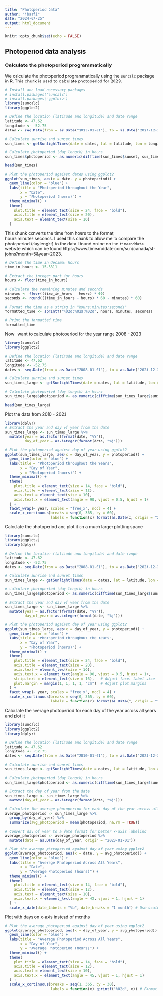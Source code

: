 ```yaml
---
title: "Photoperiod Data"
author: "jbaafi"
date: "2024-07-25"
output: html_document
---
```


```r
knitr::opts_chunk$set(echo = FALSE)
```

## Photoperiod data analysis

### Calculate the photoperiod programmatically

We calculate the photoperiod programmatically using the `suncalc` package in R. This chunk is used to calculate photoperiod for 2023.

```r
# Install and load necessary packages
# install.packages("suncalc")
# install.packages("ggplot2")
library(suncalc)
library(ggplot2)

# Define the location (latitude and longitude) and date range
latitude <- 47.62
longitude <- -52.75
dates <- seq.Date(from = as.Date("2023-01-01"), to = as.Date("2023-12-31"), by = "day")

# Calculate sunrise and sunset times
sun_times <- getSunlightTimes(date = dates, lat = latitude, lon = longitude, keep = c("sunrise", "sunset"))

# Calculate photoperiod (day length) in hours
sun_times$photoperiod <- as.numeric(difftime(sun_times$sunset, sun_times$sunrise, units = "hours"))

head(sun_times)

# Plot the photoperiod against dates using ggplot2
ggplot(sun_times, aes(x = date, y = photoperiod)) +
  geom_line(color = "blue") +
  labs(title = "Photoperiod throughout the Year",
       x = "Date",
       y = "Photoperiod (hours)") +
  theme_minimal() +
  theme(
    plot.title = element_text(size = 24, face = "bold"),
    axis.title = element_text(size = 20),
    axis.text = element_text(size = 16)
  )

```

This chunk converts the time from hours to the format, hours:minutes:seconds. I used this chunk to allow me to compare the photoperiod (daylenght) to the data I found online on the `timeanddate` website which can be found https://www.timeanddate.com/sun/canada/st-johns?month=5&year=2023.

```r
# Define the time in decimal hours
time_in_hours <- 15.6811

# Extract the integer part for hours
hours <- floor(time_in_hours)

# Calculate the remaining minutes and seconds
minutes <- floor((time_in_hours - hours) * 60)
seconds <- round(((time_in_hours - hours) * 60 - minutes) * 60)

# Format the time as a string in "hours:minutes:seconds"
formatted_time <- sprintf("%02d:%02d:%02d", hours, minutes, seconds)

# Print the formatted time
formatted_time

```


Now I want to calculate photoperiod for the year range 2008 - 2023

```r
library(suncalc)
library(ggplot2)

# Define the location (latitude and longitude) and date range
latitude <- 47.62
longitude <- -52.75
dates <- seq.Date(from = as.Date("2008-01-01"), to = as.Date("2023-12-31"), by = "day")

# Calculate sunrise and sunset times
sun_times_large <- getSunlightTimes(date = dates, lat = latitude, lon = longitude, keep = c("sunrise", "sunset"))

# Calculate photoperiod (day length) in hours
sun_times_large$photoperiod <- as.numeric(difftime(sun_times_large$sunset, sun_times_large$sunrise, units = "hours"))

head(sun_times_large)

```

Plot the data from 2010 - 2023 

```r
library(dplyr)
# Extract the year and day of year from the date
sun_times_large <- sun_times_large %>%
  mutate(year = as.factor(format(date, "%Y")),
         day_of_year = as.integer(format(date, "%j")))

# Plot the photoperiod against day of year using ggplot2
ggplot(sun_times_large, aes(x = day_of_year, y = photoperiod)) +
  geom_line(color = "blue") +
  labs(title = "Photoperiod throughout the Years",
       x = "Day of Year",
       y = "Photoperiod (hours)") +
  theme_minimal() +
  theme(
    plot.title = element_text(size = 14, face = "bold"),
    axis.title = element_text(size = 12),
    axis.text = element_text(size = 10),
    axis.text.x = element_text(angle = 90, vjust = 0.5, hjust = 1)
  ) +
  facet_wrap(~ year, scales = "free_x", ncol = 4) +
  scale_x_continuous(breaks = seq(0, 365, by = 60), 
                     labels = function(x) format(as.Date(x, origin = "2020-01-01"), "%b"))
```

Calculate the photoperiod and plot it on a much larger plotting space

```r

library(suncalc)
library(ggplot2)
library(dplyr)

# Define the location (latitude and longitude) and date range
latitude <- 47.62
longitude <- -52.75
dates <- seq.Date(from = as.Date("2008-01-01"), to = as.Date("2023-12-31"), by = "day")

# Calculate sunrise and sunset times
sun_times_large <- getSunlightTimes(date = dates, lat = latitude, lon = longitude, keep = c("sunrise", "sunset"))

# Calculate photoperiod (day length) in hours
sun_times_large$photoperiod <- as.numeric(difftime(sun_times_large$sunset, sun_times_large$sunrise, units = "hours"))

# Extract the year and day of year from the date
sun_times_large <- sun_times_large %>%
  mutate(year = as.factor(format(date, "%Y")),
         day_of_year = as.integer(format(date, "%j")))

# Plot the photoperiod against day of year using ggplot2
ggplot(sun_times_large, aes(x = day_of_year, y = photoperiod)) +
  geom_line(color = "blue") +
  labs(title = "Photoperiod throughout the Years",
       x = "Day of Year",
       y = "Photoperiod (hours)") +
  theme_minimal() +
  theme(
    plot.title = element_text(size = 24, face = "bold"),
    axis.title = element_text(size = 20),
    axis.text = element_text(size = 16),
    axis.text.x = element_text(angle = 90, vjust = 0.5, hjust = 1),
    strip.text = element_text(size = 16),   # Adjust facet label size
    plot.margin = margin(1, 1, 1, 1, "cm")  # Adjust plot margins
  ) +
  facet_wrap(~ year, scales = "free_x", ncol = 4) +
  scale_x_continuous(breaks = seq(0, 365, by = 60), 
                     labels = function(x) format(as.Date(x, origin = "2020-01-01"), "%b"))

```


Calculate the average photoperiod for each day of the year across all years and plot it

```r
library(suncalc)
library(ggplot2)
library(dplyr)

# Define the location (latitude and longitude) and date range
latitude <- 47.62
longitude <- -52.75
dates <- seq.Date(from = as.Date("2010-01-01"), to = as.Date("2023-12-31"), by = "day")

# Calculate sunrise and sunset times
sun_times_large <- getSunlightTimes(date = dates, lat = latitude, lon = longitude, keep = c("sunrise", "sunset"))

# Calculate photoperiod (day length) in hours
sun_times_large$photoperiod <- as.numeric(difftime(sun_times_large$sunset, sun_times_large$sunrise, units = "hours"))

# Extract the day of year from the date
sun_times_large <- sun_times_large %>%
  mutate(day_of_year = as.integer(format(date, "%j")))

# Calculate the average photoperiod for each day of the year across all years
average_photoperiod <- sun_times_large %>%
  group_by(day_of_year) %>%
  summarize(avg_photoperiod = mean(photoperiod, na.rm = TRUE))

# Convert day_of_year to a date format for better x-axis labeling
average_photoperiod <- average_photoperiod %>%
  mutate(date = as.Date(day_of_year, origin = "2020-01-01"))

# Plot the average photoperiod against day of year using ggplot2
ggplot(average_photoperiod, aes(x = date, y = avg_photoperiod)) +
  geom_line(color = "blue") +
  labs(title = "Average Photoperiod Across All Years",
       x = "Date",
       y = "Average Photoperiod (hours)") +
  theme_minimal() +
  theme(
    plot.title = element_text(size = 14, face = "bold"),
    axis.title = element_text(size = 12),
    axis.text = element_text(size = 10),
    axis.text.x = element_text(angle = 45, vjust = 1, hjust = 1)
  ) +
  scale_x_date(date_labels = "%b", date_breaks = "1 month") # Use scale_x_date for proper date formatting

```

Plot with days on x-axis instead of months
```r
# Plot the average photoperiod against day of year using ggplot2
ggplot(average_photoperiod, aes(x = day_of_year, y = avg_photoperiod)) +
  geom_line(color = "blue") +
  labs(title = "Average Photoperiod Across All Years",
       x = "Day of Year",
       y = "Average Photoperiod (hours)") +
  theme_minimal() +
  theme(
    plot.title = element_text(size = 14, face = "bold"),
    axis.title = element_text(size = 12),
    axis.text = element_text(size = 10),
    axis.text.x = element_text(angle = 45, vjust = 1, hjust = 1)
  ) +
  scale_x_continuous(breaks = seq(1, 365, by = 30), 
                     labels = function(x) sprintf("%02d", x)) # Format day_of_year as two digits

```

